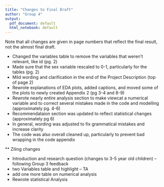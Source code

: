 ```yaml
---
title: "Changes to Final Draft"
author: "Group 4"
output:
  pdf_document: default
  html_notebook: default
---
```


Note that all changes are given in page numbers that reflect the final result, not the almost final draft.

* Changed the variables table to remove the variables that weren't relevant, like id (pg. 2)
* Made sure that the sex variable rescaled to 0-1, particularly for the tables (pg. 2)
* Mild wording and clarification in the end of the Project Description (top of page 2)
* Rewrote explanations of EDA plots, added captions, and moved some of the plots to newly created Appendix 2 (pg 3-4 and 8-9)
* Rewrote nearly entire analysis section to make viewcat a numerical variable and to correct several mistakes made in the code and modelling (approximately pg. 4-6)
* Recommendataion section was updated to reflect statistical changes (approximately pg 6)
* In general, wording was adjusted to fix grammatical mistakes and increase clarity
* The code was also overall cleaned up, particularly to prevent bad wrapping in the code appendix



** Ziling changes

 * Introduction and research question (changes to 3-5 year old children) -- following Group 3 feedback
 * two Variables table and highlight -- TA
 * add one more table on numerical analysis
 * Rewrote statistical Analysis


